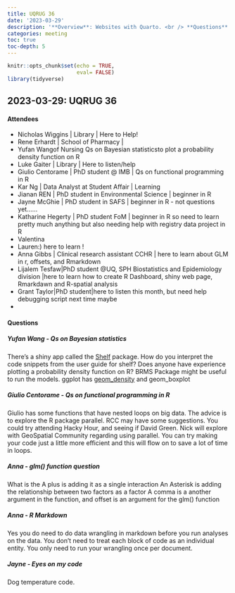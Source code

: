 ```yaml
---
title: UQRUG 36
date: '2023-03-29'
description: '**Overview**: Websites with Quarto. <br /> **Questions**: Bayesian Stats, glm(), R Markdown, Functional Programming, Code debugging'
categories: meeting
toc: true
toc-depth: 5
---
```


```r
knitr::opts_chunk$set(echo = TRUE,
                      eval= FALSE)
library(tidyverse)

```

## 2023-03-29: UQRUG 36

#### Attendees

-   Nicholas Wiggins \| Library \| Here to Help!
-   Rene Erhardt \| School of Pharmacy \|
-   Yufan Wang\School of Nursing Qs on Bayesian statistics\How to plot a probability density function on R\
-   Luke Gaiter \| Library \| Here to listen/help
-   Giulio Centorame \| PhD student \@ IMB \| Qs on functional programming in R
-   Kar Ng \| Data Analyst at Student Affair \| Learning
-   Jianan REN \| PhD student in Environmental Science \| beginner in R
-   Jayne McGhie \| PhD student in SAFS \| beginner in R - not questions yet......
-   Katharine Hegerty \| PhD student FoM \| beginner in R so need to learn pretty much anything but also needing help with registry data project in R
-   Valentina
-   Lauren:) here to learn !
-   Anna Gibbs \| Clinical research assistant CCHR \| here to learn about GLM in r, offsets, and Rmarkdown
-   Lijalem Tesfaw\|PhD student @UQ, SPH Biostatistics and Epidemiology division \|here to learn how to create R Dashboard, shiny web page, Rmarkdawn and R-spatial analysis
-   Grant Taylor\|PhD student\|here to listen this month, but need help debugging script next time maybe
-   

#### Questions

##### Yufan Wang - Qs on Bayesian statistics

There's a shiny app called the [Shelf](https://shelf.sites.sheffield.ac.uk/software) package. How do you interpret the code snippets from the user guide for shelf? Does anyone have experience plotting a probability density function on R? BRMS Package might be useful to run the models. ggplot has [geom_density](http://sthda.com/english/wiki/ggplot2-density-plot-quick-start-guide-r-software-and-data-visualization) and geom_boxplot

##### Giulio Centorame - Qs on functional programming in R

Giulio has some functions that have nested loops on big data. The advice is to explore the R package parallel. RCC may have some suggestions. You could try attending Hacky Hour, and seeing if David Green. Nick will explore with GeoSpatial Community regarding using parallel. You can try making your code just a little more efficient and this will flow on to save a lot of time in loops.

##### Anna - glm() function question

What is the A plus is adding it as a single interaction An Asterisk is adding the relationship between two factors as a factor A comma is a another argument in the function, and offset is an argument for the glm() function

##### Anna - R Markdown

Yes you do need to do data wrangling in markdown before you run analyses on the data. You don't need to treat each block of code as an individual entity. You only need to run your wrangling once per document.

##### Jayne - Eyes on my code

Dog temperature code.
